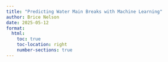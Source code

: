 ```yaml
---
title: "Predicting Water Main Breaks with Machine Learning"
author: Brice Nelson
date: 2025-05-12
format:
  html:
    toc: true
    toc-location: right
    number-sections: true
---
```

